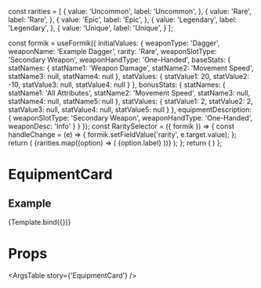 const rarities = [
  {
    value: 'Uncommon',
    label: 'Uncommon',
  },
  {
    value: 'Rare',
    label: 'Rare',
  },
  {
    value: 'Epic',
    label: 'Epic',
  },
  {
    value: 'Legendary',
    label: 'Legendary',
  },
  {
    value: 'Unique',
    label: 'Unique',
  }
];

  const formik = useFormik({
    initialValues: {
      weaponType: 'Dagger',
      weaponName: 'Example Dagger',
      rarity: 'Rare',
      weaponSlotType: 'Secondary Weapon',
      weaponHandType: 'One-Handed',
      baseStats: {
        statNames: {
          statName1: 'Weapon Damage',
          statName2: 'Movement Speed',
          statName3: null,
          statName4: null
        },
        statValues: {
          statValue1: 20,
          statValue2: -10,
          statValue3: null,
          statValue4: null
        }
      },
      bonusStats: {
        statNames: {
          statName1: 'All Attributes',
          statName2: 'Movement Speed',
          statName3: null,
          statName4: null,
          statName5: null
        },
        statValues: {
          statValue1: 2,
          statValue2: 2,
          statValue3: null,
          statValue4: null,
          statValue5: null
        }
      },
    equipmentDescription: {
      weaponSlotType: 'Secondary Weapon',
      weaponHandType: 'One-Handed',
      weaponDesc: 'Info'
    }
    }
  });
  const RaritySelector = ({ formik }) => {
  const handleChange = (e) => {
    formik.setFieldValue('rarity', e.target.value);
  };
  return (
    <Box width='300px' pb={2}>
      <TextField
          id="formik-textfield-rarity"
          select
          label="Rarity"
          value={formik.values.rarity}
          onChange={handleChange}
          fullWidth
          variant="outlined"
        >
          {rarities.map((option) => (
            <MenuItem key={option.value} value={option.value}>
              {option.label}
            </MenuItem>
          ))}
      </TextField>
    </Box>
  );
};
  return (
    <Grid container>
      <Grid item>
        <EquipmentCard
          formik={formik}
        />
      </Grid>
      <RaritySelector formik={formik} />
    </Grid>
  )
};

<Meta
  title='Components/EquipmentCard'
  component={EquipmentCard}
/>

# EquipmentCard
<Description of={EquipmentCard}/>


## Example
<Canvas>
  <Story name='EquipmentCard'>
    {Template.bind({})}
  </Story>
</Canvas>

# Props
<ArgsTable story={'EquipmentCard'} />

